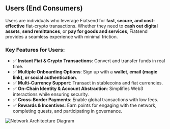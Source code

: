 ## **Users (End Consumers)**

Users are individuals who leverage Fiatsend for **fast, secure, and cost-effective** fiat-crypto transactions. Whether they need to **cash out digital assets**, **send remittances**, or **pay for goods and services**, Fiatsend provides a seamless experience with minimal friction.

### **Key Features for Users:**

- ✅ **Instant Fiat & Crypto Transactions**: Convert and transfer funds in real time.
- ✅ **Multiple Onboarding Options**: Sign up with a **wallet, email (magic link), or social authentication**.
- ✅ **Multi-Currency Support**: Transact in stablecoins and fiat currencies.
- ✅ **On-Chain Identity & Account Abstraction**: Simplifies Web3 interactions while ensuring security.
- ✅ **Cross-Border Payments**: Enable global transactions with low fees.
- ✅ **Rewards & Incentives**: Earn points for engaging with the network, completing quests, and participating in governance.

![Network Architecture Diagram](/network/user.svg)
